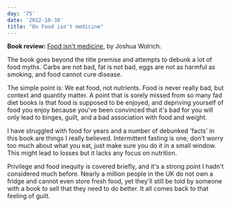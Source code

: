 ```yaml
---
day: '75'
date: '2022-10-30'
title: "On Food isn't medicine"
---
```


**Book review:** [Food isn't medicine](https://www.goodreads.com/book/show/54531941-food-isn-t-medicine), by Joshua Wolrich.

The book goes beyond the title premise and attempts to debunk a lot of food myths. Carbs are not bad, fat is not bad, eggs are not as harmful as smoking, and food cannot cure disease.

The simple point is: We eat food, not nutrients. Food is never really bad, but context and quantity matter. A point that is sorely missed from so many fad diet books is that food is supposed to be enjoyed, and depriving yourself of food you enjoy because you've been convinced that it's bad for you will only lead to binges, guilt, and a bad association with food and weight.

I have struggled with food for years and a number of debunked 'facts' in this book are things I really believed. Intermittent fasting is one; don't worry too much about what you eat, just make sure you do it in a small window. This might lead to losses but it lacks any focus on nutrition.

Privilege and food inequity is covered briefly, and it's a strong point I hadn't considered much before. Nearly a million people in the UK do not own a fridge and cannot even store fresh food, yet they'll still be told by someone with a book to sell that they need to do better. It all comes back to that feeling of guilt.
